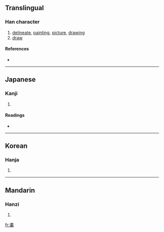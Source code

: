 {{see|畫}}
==Translingual==

===Han character===
{{Han char|rn=102|rad=田|as=08|sn=13|four=|canj=中土山田 (LGUW)}}

# [[delineate]], [[painting]], [[picture]], [[drawing]]
# [[draw]]

====References====
* {{Han ref|kx=0764.060|dkj=21877|hdz=42549.020|uh=7575|ud=30069}}

----

==Japanese==

===Kanji===
{{ja-kanji|grade=|rs=田08}}

# {{defn|Japanese}}

====Readings====
* {{ja-readings|on=[[かく]] (kaku), [[が]] (ga), [[かい]] (kai)|kun=[[かぎる]] (kagiru), [[はかる]] (hakaru), [[はかりごと]] (hakarigoto), [[かく]] (kaku)}}

----

==Korean==

===Hanja===
{{ko-hanja|hangeul=[[화]], [[획]]|eumhun=|rv=hwa, hoek|mr=hwa, hoek|y=hwa, hoyk}}

# {{defn|Korean}}

----

==Mandarin==

===Hanzi===
{{cmn-hanzi|pin=[[huà]] ([[hua4]])|wg=hua<sup>4</sup>}}

# {{defn|Mandarin}}

[[fr:畵]]